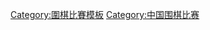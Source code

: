 {{Navbox
|name=中国围棋赛现任冠军
|title=[[围棋比赛|中国围棋比赛现任冠军]]
|basestyle=
|state=
|list1=
{{flatlist}}
*[[中国围棋棋圣战|棋圣]]：[[柯洁]]
*[[中国围棋名人战|名人]]：[[芈昱廷]]
*[[中国围棋天元战|天元]]：[[杨鼎新]]
{{endflatlist}}
{{flatlist}}
*[[倡棋杯|倡棋]]：[[柯洁]]
*[[衢州·烂柯杯中国围棋冠军赛|烂柯]]：[[许嘉阳]]
*[[CCTV杯电视快棋赛|电视快棋]]：[[辜梓豪]]
*[[阿含·桐山杯|阿含·桐山]]：[[范廷钰]]
*[[威孚房开杯棋王争霸赛|威孚房开]]：[[范廷钰]]
*[[龙星战 (中国)|龙星]]：[[江维杰]]
*[[全国围棋个人赛|个人赛]]：[[陈贤 (围棋棋手)|陈贤]]  
*[[中国嵊州王中王围棋争霸赛|王中王]]：[[柯洁]]
{{endflatlist}}
{{flatlist}}
*[[西南棋王赛|西南王]]：[[芈昱廷]]
*[[建桥杯|建桥]]：王爽
{{endflatlist}}
{{flatlist}}
*[[中国围棋甲级联赛|围甲]]：[[江西]][[金达莱]][[环保]]队
{{endflatlist}}
}}<noinclude>
[[Category:圍棋比賽模板]]
[[Category:中国围棋比赛]]
</noinclude>